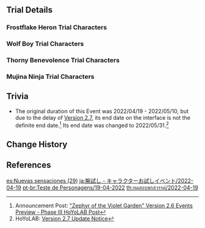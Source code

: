 {{Event
|name              = Test Run - Kamisato Ayaka, Razor, Rosaria, Sayu
|image             = Test Run - Character Trial Event Ayaka-Razor-Rosaria-Sayu.png
|type              = In-Game
|type2             = Test Run
|time_known        = yes
|time_start        = 2022-04-19 18:00:00
|time_end          = 2022-05-31 05:59:59
|time_end_offset   = GMT+8
}}
{{Test Run
|character_5_1 = Kamisato Ayaka
|rewards_5_1   = Primogem*20,Sakura Bloom*3,Old Handguard*3
|party_5_1     = Barbara,Xiangling
|character_4_1 = Razor
|rewards_4_1   = Adventurer's Experience*3,Wolfhook*3,Damaged Mask*3
|party_4_1     = Xiangling
|character_4_2 = Rosaria
|rewards_4_2   = Mystic Enhancement Ore*3,Valberry*3,Recruit's Insignia*3
|party_4_2     = 
|character_4_3 = Sayu
|rewards_4_3   = Mora*15000,Crystal Marrow*3,Whopperflower Nectar*3
|party_4_3     = Kaeya,Xiangling
|wish          = The Heron's Court/2022-04-19
}}

==Trial Details==
===Frostflake Heron Trial Characters===
{{Trial Character/Event/Header}}
{{Trial Character/Event
|character_name         = Kamisato Ayaka
|character_level        = 80
|constellation          = 0
|weapon_name            = Mistsplitter Reforged
|weapon_level           = 80
|refinement             = 1
|artifact_flower        = Snowswept Memory
|artifact_feather       = Icebreaker's Resolve
|artifact_sands         = Frozen Homeland's Demise
|artifact_goblet        = Frost-Weaved Dignity
|artifact_circlet       = Broken Rime's Echo
|artifact_level         = 20
|set1                   = Blizzard Strayer
|set1_piece_bonus       = 4
|normal_attack_talent   = 8
|elemental_skill_talent = 8
|elemental_burst_talent = 8
|hp                     = 19,198
|atk                    = 1,864
|def                    = 824
|em                     = 105
|crit_rate              = 57.1%
|crit_dmg               = 161.0%
|er                     = 135.0%
|cryo_dmg               = 81.6%
}}
{{Trial Character/Event
|character_name         = Barbara
|character_level        = 80
|constellation          = 0
|weapon_name            = Favonius Codex
|weapon_level           = 80
|refinement             = 1
|artifact_flower        = Maiden's Distant Love
|artifact_feather       = Maiden's Heart-Stricken Infatuation
|artifact_sands         = Maiden's Passing Youth
|artifact_goblet        = Maiden's Fleeting Leisure
|artifact_circlet       = Maiden's Fading Beauty
|artifact_level         = 20
|set1                   = Maiden Beloved
|set1_piece_bonus       = 4
|normal_attack_talent   = 8
|elemental_skill_talent = 8
|elemental_burst_talent = 8
|hp                     = 21,850
|atk                    = 1,099
|def                    = 712
|em                     = 105
|crit_rate              = 26.0%
|crit_dmg               = 91.9%
|er                     = 228.7%
}}
{{Trial Character/Event
|character_name         = Xiangling
|character_level        = 80
|constellation          = 0
|weapon_name            = Dragon's Bane
|weapon_level           = 80
|refinement             = 1
|artifact_flower        = Royal Flora
|artifact_feather       = Royal Plume
|artifact_sands         = Witch's End Time
|artifact_goblet        = Witch's Heart Flames
|artifact_circlet       = Witch's Scorching Hat
|artifact_level         = 20
|set1                   = Noblesse Oblige
|set1_piece_bonus       = 2
|set2                   = Crimson Witch of Flames
|set2_piece_bonus       = 2
|normal_attack_talent   = 8
|elemental_skill_talent = 8
|elemental_burst_talent = 8
|hp                     = 17,312
|atk                    = 1,390
|def                    = 712
|em                     = 378
|crit_rate              = 57.1%
|crit_dmg               = 91.9%
|er                     = 135.0%
|pyro_dmg               = 61.6%
}}
{{Trial Character/Event/Footer}}

===Wolf Boy Trial Characters===
{{Trial Character/Event/Header}}
{{Trial Character/Event
|character_name         = Razor
|character_level        = 80
|constellation          = 0
|weapon_name            = Snow-Tombed Starsilver
|weapon_level           = 80
|refinement             = 1
|artifact_flower        = Gladiator's Nostalgia
|artifact_feather       = Gladiator's Destiny
|artifact_sands         = Gladiator's Longing
|artifact_goblet        = Gladiator's Intoxication
|artifact_circlet       = Gladiator's Triumphus
|artifact_level         = 20
|set1                   = Gladiator's Finale
|set1_piece_bonus       = 4
|normal_attack_talent   = 8
|elemental_skill_talent = 8
|elemental_burst_talent = 8
|hp                     = 18,377
|atk                    = 1,685
|def                    = 794
|em                     = 105
|crit_rate              = 57.1%
|crit_dmg               = 91.9%
|er                     = 135.0%
|physical_dmg           = 112.3%
}}
{{Trial Character/Event
|character_name         = Xiangling
|character_level        = 80
|constellation          = 0
|weapon_name            = Dragon's Bane
|weapon_level           = 80
|refinement             = 1
|artifact_flower        = Royal Flora
|artifact_feather       = Royal Plume
|artifact_sands         = Witch's End Time
|artifact_goblet        = Witch's Heart Flames
|artifact_circlet       = Witch's Scorching Hat
|artifact_level         = 20
|set1                   = Noblesse Oblige
|set1_piece_bonus       = 2
|set2                   = Crimson Witch of Flames
|set2_piece_bonus       = 2
|normal_attack_talent   = 8
|elemental_skill_talent = 8
|elemental_burst_talent = 8
|hp                     = 17,312
|atk                    = 1,390
|def                    = 712
|em                     = 378
|crit_rate              = 57.1%
|crit_dmg               = 91.9%
|er                     = 135.0%
|pyro_dmg               = 61.6%
}}
{{Trial Character/Event/Footer}}

===Thorny Benevolence Trial Characters===
{{Trial Character/Event/Header}}
{{Trial Character/Event
|character_name         = Rosaria
|character_level        = 80
|constellation          = 0
|weapon_name            = Dragonspine Spear
|weapon_level           = 80
|refinement             = 1
|artifact_flower        = Bloodstained Flower of Iron
|artifact_feather       = Bloodstained Black Plume
|artifact_sands         = Bloodstained Final Hour
|artifact_goblet        = Bloodstained Chevalier's Goblet
|artifact_circlet       = Bloodstained Iron Mask
|artifact_level         = 20
|set1                   = Bloodstained Chivalry
|set1_piece_bonus       = 4
|normal_attack_talent   = 8
|elemental_skill_talent = 8
|elemental_burst_talent = 8
|hp                     = 18,696
|atk                    = 1,522
|def                    = 753
|em                     = 105
|crit_rate              = 57.1%
|crit_dmg               = 91.9%
|er                     = 135.0%
|physical_dmg           = 146.2%
}}
{{Trial Character/Event/Footer}}

===Mujina Ninja Trial Characters===
{{Trial Character/Event/Header}}
{{Trial Character/Event
|character_name         = Sayu
|character_level        = 80
|constellation          = 0
|weapon_name            = Favonius Greatsword
|weapon_level           = 80
|refinement             = 1
|artifact_flower        = In Remembrance of Viridescent Fields
|artifact_feather       = Viridescent Arrow Feather
|artifact_sands         = Viridescent Venerer's Determination
|artifact_goblet        = Viridescent Venerer's Vessel
|artifact_circlet       = Viridescent Venerer's Diadem
|artifact_level         = 20
|set1                   = Viridescent Venerer
|set1_piece_bonus       = 4
|normal_attack_talent   = 8
|elemental_skill_talent = 8
|elemental_burst_talent = 8
|hp                     = 18,270
|atk                    = 1,130
|def                    = 788
|em                     = 736
|crit_rate              = 26.0%
|crit_dmg               = 91.9%
|er                     = 190.8%
|anemo_dmg              = 15.0%
}}
{{Trial Character/Event
|character_name         = Kaeya
|character_level        = 80
|constellation          = 0
|weapon_name            = Favonius Sword
|weapon_level           = 80
|refinement             = 1
|artifact_flower        = Snowswept Memory
|artifact_feather       = Icebreaker's Resolve
|artifact_sands         = Frozen Homeland's Demise
|artifact_goblet        = Frost-Weaved Dignity
|artifact_circlet       = Broken Rime's Echo
|artifact_level         = 20
|set1                   = Blizzard Strayer
|set1_piece_bonus       = 4
|normal_attack_talent   = 8
|elemental_skill_talent = 8
|elemental_burst_talent = 8
|hp                     = 18,057
|atk                    = 1,387
|def                    = 835
|em                     = 105
|crit_rate              = 57.1%
|crit_dmg               = 91.9%
|er                     = 210.8%
|cryo_dmg               = 61.6%
}}
{{Trial Character/Event
|character_name         = Xiangling
|character_level        = 80
|constellation          = 0
|weapon_name            = Dragon's Bane
|weapon_level           = 80
|refinement             = 1
|artifact_flower        = Royal Flora
|artifact_feather       = Royal Plume
|artifact_sands         = Witch's End Time
|artifact_goblet        = Witch's Heart Flames
|artifact_circlet       = Witch's Scorching Hat
|artifact_level         = 20
|set1                   = Noblesse Oblige
|set1_piece_bonus       = 2
|set2                   = Crimson Witch of Flames
|set2_piece_bonus       = 2
|normal_attack_talent   = 8
|elemental_skill_talent = 8
|elemental_burst_talent = 8
|hp                     = 17,312
|atk                    = 1,390
|def                    = 712
|em                     = 378
|crit_rate              = 57.1%
|crit_dmg               = 91.9%
|er                     = 135.0%
|pyro_dmg               = 61.6%
}}
{{Trial Character/Event/Footer}}

==Trivia==
* The original duration of this Event was 2022/04/19 - 2022/05/10, but due to the delay of [[Version 2.7]], its end date on the interface is not the definite end date.<ref> Announcement Post: [https://www.hoyolab.com/article/4592260 "Zephyr of the Violet Garden" Version 2.6 Events Preview - Phase III HoYoLAB Post]</ref> Its end date was changed to 2022/05/31.<ref>HoYoLAB: [https://www.hoyolab.com/article/4849613 Version 2.7 Update Notice]</ref>

==Change History==
{{Change History|2.6}}

==References==
{{Reflist}}

[[es:Nuevas sensaciones (29)]]
[[ja:腕試し - キャラクターお試しイベント/2022-04-19]]
[[pt-br:Teste de Personagens/19-04-2022]]
[[th:ทดสอบพรสวรรค์/2022-04-19]]